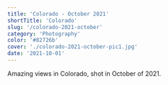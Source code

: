 ---
title: 'Colorado - October 2021'
shortTitle: 'Colorado'
slug: '/colorado-2021-october'
category: 'Photography'
color: '#82726b'
cover: './colorado-2021-october-pic1.jpg'
date: '2021-10-01'
---

Amazing views in Colorado, shot in October of 2021.
